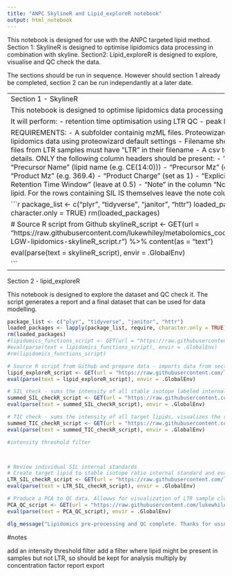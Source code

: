 ```yaml
---
title: "ANPC SkylineR and Lipid_exploreR notebook"
output: html_notebook
---
```

This notebook is designed for use with the ANPC targeted lipid method. 
Section 1: SkylineR is designed to optimise lipidomics data processing in combination with skyline.
Section2: Lipid_exploreR is designed to explore, visualise and QC check the data.

The sections should be run in sequence. However should section 1 already be completed, section 2 can be run independantly at a later date.

------------------------------------------------------------------------------------------------------------------------------------------------------------------------------------------------------
Section 1 - SkylineR

This notebook is designed to optimise lipidomics data processing in combination with skyline.

It will perform:
- retention time optimisation using LTR QC
- peak boundary fitting to all samples

REQUIREMENTS:
- A subfolder containig mzML files. Proteowizard should be used to convert Sciex targeted lipidomics data using proteowizard default settings
- Filename should match the LIMS where possible
- mzML files from LTR samples must have "LTR" in their filename
- A csv template containing the target transition details. ONLY the following column headers should be present: 
      - "Molecule List" (lipid family (e.g. CE))
      - "Precursor Name" (lipid name (e.g. CE(14:0)))
      - "Precursor Mz" (e.g. 614.6)
      - "Precursor Charge" (set as 1)
      - "Product Mz" (e.g. 369.4)
      - "Product Charge" (set as 1)
      - "Explicit Retention Time" (e.g. 11.66)
      - "Explicit Retention Time Window" (leave at 0.5)
      - "Note" in the column "Note" insert the SIL IS to be used for the target lipid. For the rows containing SIL IS themselves leave the note column blank.



```r
package_list <- c("plyr", "tidyverse", "janitor", "httr")
loaded_packages <- lapply(package_list, require, character.only = TRUE)
rm(loaded_packages)

# Source R script from Github
skylineR_script <- GET(url = "https://raw.githubusercontent.com/lukewhiley/metabolomics_code/main/ANPC_lipidomics_tools/scripts/2021-LGW-lipidomics-skylineR_script.r") %>% content(as = "text")

eval(parse(text = skylineR_script), envir = .GlobalEnv)


```



-----------------------------------------------------------------------------------------------------------------------------------------------------------------------------------------------------------

Section 2 - lipid_exploreR

This notebook is designed to explore the dataset and QC check it. The script generates a report and a final dataset that can be used for data modelling.

```r
package_list <- c("plyr", "tidyverse", "janitor", "httr")
loaded_packages <- lapply(package_list, require, character.only = TRUE)
rm(loaded_packages)
#lipidomics_functions_script <- GET(url = "https://raw.githubusercontent.com/lukewhiley/metabolomics_code/main/ANPC_lipidomics_tools/functions/LGW_function_lipidomics_tools.r") %>% content(as = "text")
#eval(parse(text = lipidomics_functions_script), envir = .GlobalEnv)
#rm(lipidomics_functions_script)

# Source R script from Github and prepare data - imports data from section 1. Lipidomics peak picking from skyline
lipid_exploreR_script <- GET(url = "https://raw.githubusercontent.com/lukewhiley/metabolomics_code/main/ANPC_lipidomics_tools/scripts/2021-LGW-lipidomics-lipid_exploreR_script.r") %>% content(as = "text")
eval(parse(text = lipid_exploreR_script), envir = .GlobalEnv)

# SIL check - sums the intensity of all stable isotope labeled internal standards, visualizes the result. If IS have been added correctly should be within x deviations from the median. Allows visualization of outliers
summed_SIL_checkR_script <- GET(url = "https://raw.githubusercontent.com/lukewhiley/metabolomics_code/main/ANPC_lipidomics_tools/scripts/2021-LGW-lipidomics-summed_SIL_checkR_script.r") %>% content(as = "text")
eval(parse(text = summed_SIL_checkR_script), envir = .GlobalEnv)

# TIC check - sums the intensity of all target lipids, visualizes the result. If samplehas been added to the well correctly should be within x deviations from the median. Allows visualization of outliers.
summed_TIC_checkR_script <- GET(url = "https://raw.githubusercontent.com/lukewhiley/metabolomics_code/main/ANPC_lipidomics_tools/scripts/2021-LGW-lipidomics-summed_TIC_checkR_script.R") %>% content(as = "text")
eval(parse(text = summed_TIC_checkR_script), envir = .GlobalEnv)

#intensity threshold filter



# Review individual SIL internal standards 
# Create target lipid to stable isotope ratio internal standard and evaluates them in the pooled QC. Here we use Long Term Reference pool
LTR_SIL_checkR_script <- GET(url = "https://raw.githubusercontent.com/lukewhiley/metabolomics_code/main/ANPC_lipidomics_tools/scripts/2021-LGW-lipidomics-internal_standard_normaliseR.r") %>% content(as = "text")
eval(parse(text = LTR_SIL_checkR_script), envir = .GlobalEnv)

# Produce a PCA to QC data. Allowws for visualization of LTR sample clustering
PCA_QC_script <- GET(url = "https://raw.githubusercontent.com/lukewhiley/metabolomics_code/main/ANPC_lipidomics_tools/scripts/2021-LGW-lipidomics-PCA_QC_checkR_script.r") %>% content(as = "text")
eval(parse(text = PCA_QC_script), envir = .GlobalEnv)

dlg_message("Lipidomics pre-processing and QC complete. Thanks for using skylineR and lipid exploreR. TTFN.", type = 'ok')

```


#notes


add an intensity threshold filter
add a filter where lipid might be present in samples but not LTR, so should be kept for analysis
multiply by concentration factor
report export





